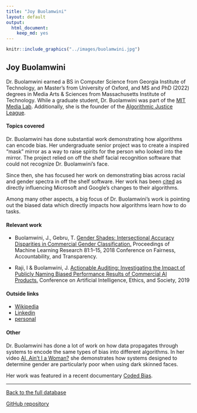 ```yaml
---
title: "Joy Buolamwini"
layout: default
output:
  html_document:
    keep_md: yes
---
```


::: {.grid}

::: {.g-col-4}
```r
knitr::include_graphics("../images/buolamwini.jpg")
```
:::

:::{.g-col-8}
# Joy Buolamwini

Dr. Buolamwini earned a BS in Computer Science from Georgia Institute of Technology, an Master's from University of Oxford, and MS and PhD (2022) degrees in Media Arts & Sciences from Massachusetts Institute of Technology.  While a graduate student, Dr. Buolamwini was part of the <a href = "https://www.media.mit.edu/" target = "_blank">MIT Media Lab</a>.  Additionally, she is the founder of the <a href = "https://www.ajl.org/" target = "_blank">Algorithmic Justice League</a>.

:::

:::


#### Topics covered

Dr. Buolamwini has done substantial work demonstrating how algorithms can encode bias.  Her undergraduate senior project was to create a inspired "mask" mirror as a way to raise spirits for the person who looked into the mirror.  The project relied on off the shelf facial recognition software that could not recognize Dr. Buolamwini's face.

Since then, she has focused her work on demonstrating bias across racial and gender spectra in off the shelf software.  Her work has been <a href = "https://www.biometricupdate.com/202003/tech-giants-pressured-to-follow-google-in-removing-gender-labels-from-computer-vision-services" target = "_blank">cited</a> as directly influencing Microsoft and Google's changes to their algorithms.

Among many other aspects, a big focus of Dr. Buolamwini's work is pointing out the biased data which directly impacts how algorithms learn how to do tasks.


#### Relevant work

* Buolamwini, J., Gebru, T. <a href = "https://proceedings.mlr.press/v81/buolamwini18a/buolamwini18a.pdf" target = "_blank">Gender Shades: Intersectional Accuracy Disparities in Commercial Gender Classification.</a> Proceedings of Machine Learning Research 81:1–15, 2018 Conference on Fairness, Accountability, and Transparency.

* Raji, I & Buolamwini, J. <a href = "https://doi.org/10.1145/3306618.3314244" target = "_blank">Actionable Auditing: Investigating the Impact of Publicly Naming Biased Performance Results of Commercial AI Products.</a> Conference on Artificial Intelligence, Ethics, and Society, 2019

#### Outside links

* [Wikipedia](https://en.wikipedia.org/wiki/Joy_Buolamwini)
* [Linkedin](https://www.linkedin.com/in/buolamwini/)
* [personal](https://www.poetofcode.com/)


####  Other

Dr. Buolamwini has done a lot of work on how data propagates through systems to encode the same types of bias into different algorithms.  In her video <a href = "https://www.youtube.com/watch?v=QxuyfWoVV98" target = "_blank">AI, Ain't I a Woman?</a> she demonstrates how systems designed to determine gender are particularly poor when using dark skinned faces.

Her work was featured in a recent documentary <a href = "https://www.codedbias.com/" target = "_blank">Coded Bias</a>.

----------------------

[Back to the full database](https://hardin47.github.io/CURV/)

[GitHub repository](https://github.com/hardin47/CURV/)

